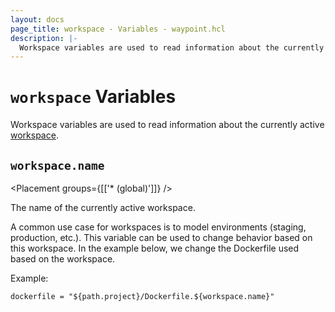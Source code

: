 ```yaml
---
layout: docs
page_title: workspace - Variables - waypoint.hcl
description: |-
  Workspace variables are used to read information about the currently active workspace.
---
```


# `workspace` Variables

Workspace variables are used to read information about the currently active
[workspace](/docs/workspaces).

## `workspace.name`

<Placement groups={[['* (global)']]} />

The name of the currently active workspace.

A common use case for workspaces is to model environments (staging, production, etc.).
This variable can be used to change behavior based on this workspace. In the
example below, we change the Dockerfile used based on the workspace.

Example:

```hcl
dockerfile = "${path.project}/Dockerfile.${workspace.name}"
```

